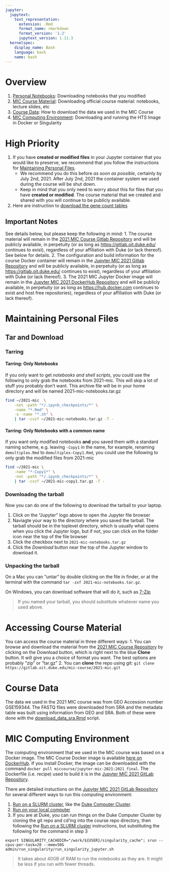 ```yaml
---
jupyter:
  jupytext:
    text_representation:
      extension: .Rmd
      format_name: rmarkdown
      format_version: '1.2'
      jupytext_version: 1.11.3
  kernelspec:
    display_name: Bash
    language: bash
    name: bash
---
```


# Overview
1. [Personal Notebooks](#Maintaining-Personal-Files): Downloading notebooks that you modified
2. [MIC Course Material](#Accessing-Course-Material): Downloading official course material: notebooks, lecture slides, etc
3. [Course Data](#Course-Data): How to download the data we used in the MIC Course
4. [MIC Computing Environment](#MIC-Computing-Environment): Downloading and running the HTS Image in Docker or Singularity

<!-- #region -->
# High Priority

1. If you have **created or modified files** in your Jupyter container that you would like to preserve, we recommend that you follow the instructions for [Maintaining Personal Files](#Maintaining-Personal-Files).
    - We recommend you do this before *as soon as possible*, certainly by July 2nd, 2021. After July 2nd, 2021 the container system we used during the course will be shut down.
    - Keep in mind that you only need to worry about this for files that you have  **created or modified**.  The course material that we created and shared with you will continue to be publicly available.

2. Here are instruction to [download the gene count tables](../bioinformatics/setup/download_count_tables.Rmd)

## Important Notes

See details below, but please keep the following in mind:
1.  The course material will remain in the [2021 MIC Course Gitlab Repository](https://gitlab.oit.duke.edu/mic-course/2021-mic) and will be publicly available, in perpetuity (or as long as <https://gitlab.oit.duke.edu/> continues to exist), regardless of your affiliation with Duke (or lack thereof). See below for details.
2.  The configuration and build information for the course Docker container will remain in the [Jupyter MIC 2021 Gitlab Repository](https://gitlab.oit.duke.edu/mic-course/jupyter-MIC-2021) and will be publicly available, in perpetuity (or as long as <https://gitlab.oit.duke.edu/> continues to exist), regardless of your affiliation with Duke (or lack thereof).
3. The 2021 MIC Jupyter Docker image will remain in the [Jupyter MIC 2021 DockerHub Repository](https://hub.docker.com/repository/docker/miccourse/jupyter-mic-2021) and will be publicly available, in perpetuity (or as long as <https://hub.docker.com> continues to exist and host free repositories), regardless of your affiliation with Duke (or lack thereof).

# Maintaining Personal Files

## Tar and Download

### Tarring


#### Tarring: Only Notebooks
If you only want to get *notebooks and shell scripts*, you could use the following to only grab the notebooks from 2021-mic. This will skip a lot of stuff you probably don't want. This archive file will be in your home directory and will be named 2021-mic-notebooks.tar.gz
<!-- #endregion -->

```bash
find ~/2021-mic  \
    -not -path "*/.ipynb_checkpoints/*" \
    -name "*.Rmd" \
    -o -name "*.sh" \
    | tar -cvzf ~/2021-mic-notebooks.tar.gz -T -
```

#### Tarring: Only Notebooks with a common name

If you want only modified notebooks **and** you saved them with a standard naming scheme, e.g. leaving `-Copy1` in the name, for example, renaming `demultiplex.Rmd` to `demultiplex-Copy1.Rmd`, you could use the following to only grab the modified files from 2021-mic

```bash
find ~/2021-mic \
    -name "*-Copy1*" \
    -not -path "*/.ipynb_checkpoints/*" \
    | tar -cvzf ~/2021-mic-copy1.tar.gz -T -
```

<!-- #region -->
### Downloadng the tarball

Now you can do one of the following to download the tarball to your laptop. 

1. Click on the "Jupyter" logo above to open the Jupyter file browser
2. Naviagte your way to the directory where you saved the tarball.  The tarball should be in the toplevel directory, which is usually what opens when you click the Jupyter logo, but if not, you can click on the folder icon near the top of the file browser
3. Click the checkbox next to `2021-mic-notebooks.tar.gz`
4. Click the *Download* button near the top of the Jupyter window to download it.

### Unpacking the tarball
On a Mac you can "untar" by double clicking on the file in finder, or at the terminal with the command `tar -zxf 2021-mic-notebooks.tar.gz`.

On Windows, you can download software that will do it, such as [7-Zip](http://www.7-zip.org/)

> If you named your tarball, you should substitute whatever name you used above.

# Accessing Course Material

You can access the course material in three different ways:
1.  You can browse and download the material from the [2021 MIC Course Repository](https://gitlab.oit.duke.edu/mic-course/2021-mic) by clicking on the Download button, which is right next to the blue **Clone** button. It will give you a choice of format you want. The best options are probably "zip" or "tar.gz"
2.  You can **clone** the repo using git: `git clone https://gitlab.oit.duke.edu/mic-course/2021-mic.git`

# Course Data
The data we used in the 2021 MIC course was from GEO Accession number GSE159344.  The FASTQ files were downloaded from SRA and the metadata table was built using information from GEO and SRA. Both of these were done with the [download_data_sra.Rmd](../bioinformatics/setup/download_data_sra.Rmd) script.


# MIC Computing Environment
The computing environment that we used in the MIC course was based on a Docker image. The MIC Course Docker image is available [here on DockerHub](https://hub.docker.com/repository/docker/miccourse/jupyter-mic-2021). If you install Docker, the image can be downloaded with the command `docker pull miccourse/jupyter-mic-2021:2021_final`.  The Dockerfile (i.e. recipe) used to build it is in the [Jupyter MIC 2021 GitLab Repository](https://gitlab.oit.duke.edu/mic-course/jupyter-MIC-2021). 

There are detailed instuctions on the [Jupyter MIC 2021 GitLab Repository](https://gitlab.oit.duke.edu/mic-course/jupyter-MIC-2021) for several different ways to run this computing environment:

1. [Run on a SLURM cluster](https://gitlab.oit.duke.edu/mic-course/jupyter-MIC-2021#running-the-course-image-on-a-slurm-cluster), like the [Duke Computer Cluster](https://rc.duke.edu/dcc/).
2. [Run on your local computer](https://gitlab.oit.duke.edu/mic-course/jupyter-MIC-2021#run-image-on-your-local-computer)
3. If you are at Duke, you can run things on the Duke Computer Cluster by cloning the git repo and cd'ing into the course repo directory, then following the [Run on a SLURM cluster](https://gitlab.oit.duke.edu/mic-course/jupyter-MIC-2021#running-the-course-image-on-a-slurm-cluster) instructions, but substituting the following for the command in step 3
```
export SINGULARITY_CACHEDIR="/work/${USER}/singularity_cache"; srun --cpus-per-task=20 --mem=50G admin/run_singularity/run_singularity_jupyter.sh
```

> It takes about 40GB of RAM to run the notebooks as they are. It might be less if you run with fewer threads.
<!-- #endregion -->
